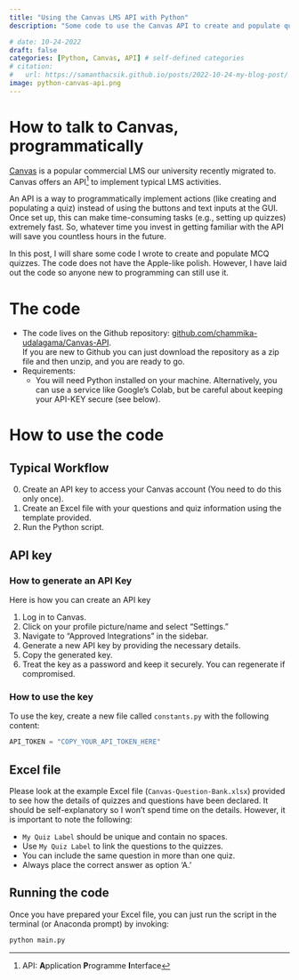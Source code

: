 ```yaml
---
title: "Using the Canvas LMS API with Python"
description: "Some code to use the Canvas API to create and populate quizzes."

# date: 10-24-2022
draft: false 
categories: [Python, Canvas, API] # self-defined categories
# citation: 
#   url: https://samanthacsik.github.io/posts/2022-10-24-my-blog-post/ 
image: python-canvas-api.png
---
```


# How to talk to Canvas, programmatically

[Canvas](https://www.canvas.com/) is a popular commercial LMS our university recently migrated to. Canvas offers an API^[API: **A**pplication **P**rogramme **I**nterface] to implement typical LMS activities.

An API is a way to programmatically implement actions (like creating and populating a quiz) instead of using the buttons and text inputs at the GUI. Once set up, this can make time-consuming tasks (e.g., setting up quizzes) extremely fast. So, whatever time you invest in getting familiar with the API will save you countless hours in the future.

In this post, I will share some code I wrote to create and populate MCQ quizzes. The code does not have the Apple-like polish. However, I have laid out the code so anyone new to programming can still use it. 

# The code

- The code lives on the Github repository: [github.com/chammika-udalagama/Canvas-API](https://github.com/chammika-udalagama/Canvas-API).<br>If you are new to Github you can just download the repository as a zip file and then unzip, and you are ready to go.
- Requirements:
  - You will need Python installed on your machine. Alternatively, you can use a service like Google's Colab, but be careful about keeping your API-KEY secure (see below).
  <!-- - You will need to install the following Python packages:<br>
    `x` -->

# How to use the code

:::{.panel-tabset}

## Typical Workflow

0. Create an API key to access your Canvas account (You need to do this only once).
1. Create an Excel file with your questions and quiz information using the template provided.
2. Run the Python script.

## API key

### How to generate an API Key

Here is how you can create an API key

1. Log in to Canvas.
2. Click on your profile picture/name and select "Settings."
3. Navigate to "Approved Integrations" in the sidebar.
4. Generate a new API key by providing the necessary details.
5. Copy the generated key.
6. Treat the key as a password and keep it securely. You can regenerate if compromised.

### How to use the key

To use the key, create a new file called `constants.py` with the following content:

```python
API_TOKEN = "COPY_YOUR_API_TOKEN_HERE"
```

## Excel file

Please look at the example Excel file (`Canvas-Question-Bank.xlsx`) provided to see how the details of quizzes and questions have been declared. It should be self-explanatory so I won't spend time on the details. However, it is important to note the following:

- `My Quiz Label` should be unique and contain no spaces.
- Use `My Quiz Label` to link the questions to the quizzes.
- You can include the same question in more than one quiz.
- Always place the correct answer as option 'A.'

## Running the code

Once you have prepared your Excel file, you can just run the script in the terminal (or Anaconda prompt) by invoking:

```python
python main.py
```

:::
